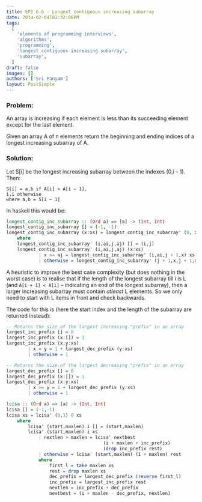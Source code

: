 ```yaml
---
title: EPI 6.6 - Longest contiguous increasing subarray
date: 2014-02-04T03:32:08PM
tags:
  [
    'elements of programming interviews',
    'algorithms',
    'programming',
    'longest contiguous increasing subarray',
    'subarray',
  ]
draft: false
images: []
authors: ['Sri Panyam']
layout: PostSimple
---
```


### Problem:

An array is increasing if each element is less than its succeeding element except for the last element.

Given an array A of n elements return the beginning and ending indices of a longest increasing subarray of A.

### Solution:

Let S[i] be the longest increasing subarray between the indexes (0,i – 1). Then:

```
S[i] = a,b if A[i] > A[i – 1],
i,i otherwise
where a,b = S[i – 1]
```

In haskell this would be:

```haskell showLineNumbers
longest_contig_inc_subarray :: (Ord a) => [a] -> (Int, Int)
longest_contig_inc_subarray [] = (-1, -1)
longest_contig_inc_subarray (x:xs) = longest_contig_inc_subarray' (0, x, 0, x) xs
    where
    longest_contig_inc_subarray' (i,ai,j,aj) [] = (i,j)
    longest_contig_inc_subarray' (i,ai,j,aj) (x:xs)
            | x >= aj = longest_contig_inc_subarray' (i,ai,j + 1,x) xs
            | otherwise = longest_contig_inc_subarray' (j + 1,x,j + 1,x) xs
```

A heuristic to improve the best case complexity (but does nothing in the worst case) is to realise that if the length of the longest subarray till i is L (and `A[i + 1] < A[i]` – indicating an end of the longest subarray), then a larger increasing subarray must contain _atleast_ L elements. So we only need to start with L items in front and check backwards.

The code for this is (here the start index and the length of the subarray are returned instead):

```haskell showLineNumbers
-- Returns the size of the largest increasing "prefix" in an array
largest_inc_prefix [] = 0
largest_inc_prefix (x:[]) = 1
largest_inc_prefix (x:y:xs)
        | x = y = 1 + largest_dec_prefix (y:xs)
        | otherwise = 1

-- Returns the size of the largest decreasing "prefix" in an array
largest_dec_prefix [] = 0
largest_dec_prefix (x:[]) = 1
largest_dec_prefix (x:y:xs)
        | x >= y = 1 + largest_dec_prefix (y:xs)
        | otherwise = 1

lcisa :: (Ord a) => [a] -> (Int, Int)
lcisa [] = (-1,-1)
lcisa xs = lcisa' (0,1) 0 xs
    where
        lcisa' (start,maxlen) i [] = (start,maxlen)
        lcisa' (start,maxlen) i xs
            | nextlen > maxlen = lcisa' nextbest
                                    (i + maxlen + inc_prefix)
                                    (drop inc_prefix rest)
            | otherwise = lcisa' (start,maxlen) (i + maxlen) rest
            where
                first_l = take maxlen xs
                rest = drop maxlen xs
                dec_prefix = largest_dec_prefix (reverse first_l)
                inc_prefix = largest_inc_prefix rest
                nextlen = inc_prefix + dec_prefix
                nextbest = (i + maxlen - dec_prefix, nextlen)
```
